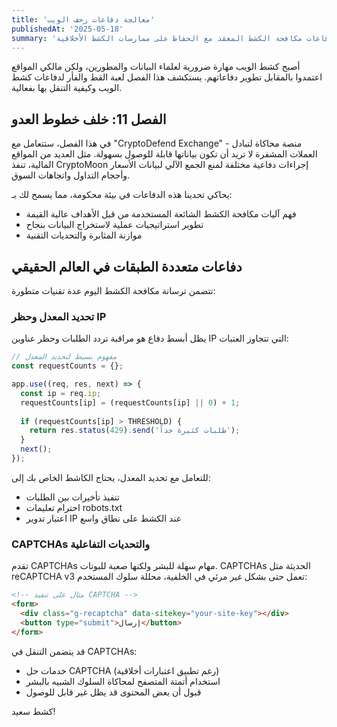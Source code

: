 ```yaml
---
title: 'معالجة دفاعات زحف الويب'
publishedAt: '2025-05-18'
summary: 'تعلم كيفية التنقل في عالم دفاعات مكافحة الكشط المعقد مع الحفاظ على ممارسات الكشط الأخلاقية'
---
```


أصبح كشط الويب مهارة ضرورية لعلماء البيانات والمطورين، ولكن مالكي المواقع اعتمدوا بالمقابل تطوير دفاعاتهم. يستكشف هذا الفصل لعبة القط والفأر لدفاعات كشط الويب وكيفية التنقل بها بفعالية.

## الفصل 11: خلف خطوط العدو

في هذا الفصل، ستتعامل مع "CryptoDefend Exchange" - منصة محاكاة لتبادل العملات المشفرة لا تريد أن تكون بياناتها قابلة للوصول بسهولة. مثل العديد من المواقع المالية، تنفذ CryptoMoon إجراءات دفاعية مختلفة لمنع الجمع الآلي لبيانات الأسعار وأحجام التداول واتجاهات السوق.

يحاكي تحدينا هذه الدفاعات في بيئة محكومة، مما يسمح لك بـ:

- فهم آليات مكافحة الكشط الشائعة المستخدمة من قبل الأهداف عالية القيمة
- تطوير استراتيجيات عملية لاستخراج البيانات بنجاح
- موازنة المثابرة والتحديات التقنية

## دفاعات متعددة الطبقات في العالم الحقيقي

تتضمن ترسانة مكافحة الكشط اليوم عدة تقنيات متطورة:

### تحديد المعدل وحظر IP

يظل أبسط دفاع هو مراقبة تردد الطلبات وحظر عناوين IP التي تتجاوز العتبات:

```javascript
// مفهوم بسيط لتحديد المعدل
const requestCounts = {};

app.use((req, res, next) => {
  const ip = req.ip;
  requestCounts[ip] = (requestCounts[ip] || 0) + 1;
  
  if (requestCounts[ip] > THRESHOLD) {
    return res.status(429).send('طلبات كثيرة جداً');
  }
  next();
});
```

للتعامل مع تحديد المعدل، يحتاج الكاشط الخاص بك إلى:

- تنفيذ تأخيرات بين الطلبات
- احترام تعليمات robots.txt
- اعتبار تدوير IP عند الكشط على نطاق واسع

### CAPTCHAs والتحديات التفاعلية

تقدم CAPTCHAs مهام سهلة للبشر ولكنها صعبة للبوتات. CAPTCHAs الحديثة مثل reCAPTCHA v3 تعمل حتى بشكل غير مرئي في الخلفية، محللة سلوك المستخدم:

```html
<!-- مثال على تنفيذ CAPTCHA -->
<form>
  <div class="g-recaptcha" data-sitekey="your-site-key"></div>
  <button type="submit">إرسال</button>
</form>
```

قد يتضمن التنقل في CAPTCHAs:

- خدمات حل CAPTCHA (رغم تطبيق اعتبارات أخلاقية)
- استخدام أتمتة المتصفح لمحاكاة السلوك الشبيه بالبشر
- قبول أن بعض المحتوى قد يظل غير قابل للوصول

كشط سعيد!